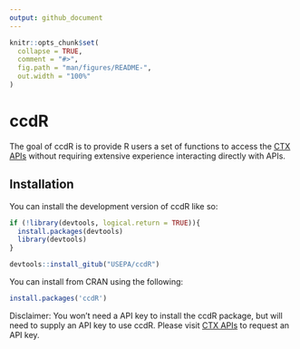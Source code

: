 ```yaml
---
output: github_document
---
```


<!-- README.md is generated from README.Rmd. Please edit that file -->

```r
knitr::opts_chunk$set(
  collapse = TRUE,
  comment = "#>",
  fig.path = "man/figures/README-",
  out.width = "100%"
)
```

# ccdR

<!-- badges: start -->
<!-- badges: end -->

The goal of ccdR is to provide R users a set of functions to access the [CTX APIs](https://www.epa.gov/comptox-tools/computational-toxicology-and-exposure-apis)
without requiring extensive experience interacting directly with APIs.

## Installation

You can install the development version of ccdR like so:

``` r
if (!library(devtools, logical.return = TRUE)){
  install.packages(devtools)
  library(devtools)
}

devtools::install_gitub("USEPA/ccdR")
```
You can install from CRAN using the following:

```r
install.packages('ccdR')
```


Disclaimer: You won't need a API key to install the ccdR package, but will need to supply an API key to use ccdR. Please visit [CTX APIs](https://www.epa.gov/comptox-tools/computational-toxicology-and-exposure-apis) to request an API key. 
